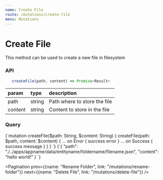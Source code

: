```yaml
---
name: Create File
route: /mutations/create-file
menu: Mutations
---
```



# Create File

This method can be used to create a new file in filesystem

### API

```js
   createFile(path, content) => Promise<Result>
```

|param|type|description|
|:--|:--|:--|
|path|string|Path where to store the file|
|content|string|Content to store in the file|

### Query
<QueryViewer>
   <QueryTab>
{`mutation createFile($path: String, $content: String) {
  createFile(path: $path, content: $content) {
    ... on Error {
      success
      error
    }
    ... on Success {
      success
      message
    }
  }
}
`}
   </QueryTab>
   <VariablesTab>
{`{
  "path": "./../apps/appname/data/entityname/foldername/filename.json",
  "content": "hello world!"
}
`}
   </VariablesTab>
</QueryViewer>

<Pagination prev={{name: "Rename Folder", link: "/mutations/rename-folder"}} next={{name: "Delete File", link: "/mutations/delete-file"}} />